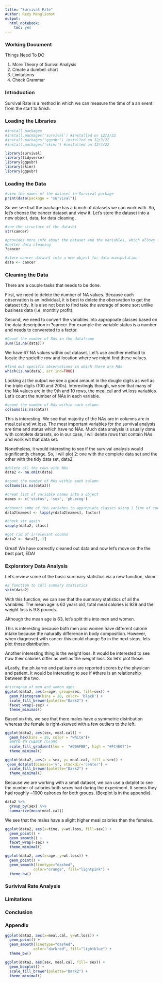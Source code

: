 ```yaml
---
title: "Survival Rate"
Author: Rexy Manglicmot
output: 
  html_notebook: 
    toc: yes
---
```


### Working Document

Things Need To DO:

1. More Theory of Surival Analysis
2. Create a dumbell chart
2. Limitations
3. Check Grammar

### Introduction
Survival Rate is a method in which we can measure the time of a an event from the start to finish. 



### Loading the Libraries
```r
#install packages
#install.packages('survival') #installed on 12/3/22
#install.packages('ggpubr') installed on 12/3/22
#install.packages('skimr') #installed on 12/4/22

library(survival)
library(tidyverse)
library(ggpubr)
library(skimr)
library(ggpubr)
```
### Loading the Data
```r
#view the names of the dataset in Survival package
print(data(package = "survival"))
```
So we see that the package has a bunch of datasets we can work with. So, let's choose the cancer dataset and view it. Let's store the dataset into a new object, data, for data cleaning.

```r
#see the structure of the dataset
str(cancer)
```


```r
#provides more info about the dataset and the variables, which allows for
#better data cleaning
?cancer

#store cancer dataset into a new object for data manipulation
data <- cancer
```

### Cleaning the Data
There are a couple tasks that needs to be done.

First, we need to delete the number of NA values. Because each observation is an individual, it is best to delete the obersvation to get the dataset tidy. It is also not best to find take the average of some sort  unlike business data (i.e. monthly profit).

Second, we need to convert the variables into appropoate classes based on the data description in ?cancer. For example the variable status is a number and needs to convereted to a factor. 

```r
#Count the number of NAs in the dataframe
sum((is.na(data)))
```
We have 67 NA values within out dataset. Let's use another method to locate the speicific row and location where we might find these values.

```r
#find out specific observations in which there are NAs
which(is.na(data), arr.ind=TRUE)
```
Looking at the output we see a good amount in the dougle digits as well as the triple digits (100 and 200s). Interestingly though, we see that many of the NA values are in the 9th and 10 rows, the meal.cal and wt.loss variables. Let's count the number of NAs in each variable.

```r
#count the number of NAs within each column
colSums(is.na(data))
```
This is interesting. We see that majority of the NAs are in columns are in meal.cal and wt.loss. The most important variables for the survival analysis are time and status which have no NAs. Much data analysis is usually done with complete datasets, so in our case, I will delete rows that contain NAs and work wit that data set. 

Nonetheless, it would interesting to see if the survival analysis would significantly change. So, I will plot 2: one with the complete data set and the other with the tidy data set, data2.

```r
#delete all the rows with NAs
data2 <- na.omit(data)

#count the number of NAs within each column
colSums(is.na(data2))
```


```r
#creat list of variable names into a object
names <- c('status', 'sex', 'ph.ecog')
  
#convert some of the variabes to appropiate classes using 1 line of code
data2[names] <- lapply(data2[names], factor)

#check str again
sapply(data2, class)

#get rid of irrelevant coumns
data2 <- data2[,-1]
```
Great! We have correctly cleaned out data and now let's move on the the best part, EDA!

### Exploratory Data Analysis

Let's review some of the basic summary statistics via a new function, skimr. 
```r
#a function to call summary statistics
skim(data2)
```
With this function, we can see that the summary statistics of all the variables. The mean age is 63 years old, total meal calories is 929 and the weight loss is 9.8 pounds. 

Although the mean age is 63, let's split this into men and women.

This is interesting because both men and women have different calorie intake because the naturally difference in body composition. However, when diagnosed with cancer this could change So in the next steps, lets plot those distribution.

Another interesting thing is the weight loss. It would be interested to see how their calories differ as well as the weight loss. So let's plot those. 

#Lastly, the ph.karno and pat.karno are reported scores by the physican and patient. It would be interesting to see if #there is an relationship between the two.




```r
#histogram of men and women ages
ggplot(data2, aes(x=age, group=sex, fill=sex)) +
  geom_histogram(bins = 20, color= 'black') +
  scale_fill_brewer(palette="Dark2") +
  facet_wrap(~sex) +
  theme_minimal()

```
Based on this, we see that there males have a symmetric distribution whereas the female is right-skewed with a few outliers to the left.  

```r
ggplot(data2, aes(sex, meal.cal)) +
  geom_hex(bins = 20, color = "white")+
  #NEED TO CHANGE COLORS
  scale_fill_gradient(low =  "#00AFBB", high = "#FC4E07")+
  theme_minimal()

ggplot(data2, aes(x = sex, y= meal.cal, fill = sex)) +
 geom_dotplot(binaxis='y', stackdir='center') +
  scale_fill_brewer(palette="Dark2") +
  theme_minimal()
```
Because we are working with a small dataset, we can use a dotplot to see the number of calories both sexes had during the experiment. It seems they had roughly ~1000 calrories for both groups. (Boxplot is in the appendix).

```r
data2 %>%
  group_by(sex) %>%
  summarize(mean(meal.cal))
```
We see that the males have a slight higher meal calories than the females. 


```r
ggplot(data2, aes(x=time, y=wt.loss, fill=sex)) +
  geom_point() +
  geom_smooth() +
  facet_wrap(~sex) +
  theme_minimal()
```
```r
ggplot(data2, aes(x=age, y=wt.loss)) +
  geom_point() +
  geom_smooth(linetype="dashed",
             color="orange", fill="lightpink") +
  theme_bw()
```



### Surivival Rate Analysis


### Limitations
### Conclusion
### Appendix

```r
ggplot(data2, aes(x=meal.cal, y=wt.loss)) +
  geom_point() +
  geom_smooth(linetype="dashed",
             color="darkred", fill="lightblue") +
  theme_bw()
```

```r
ggplot(data2, aes(sex, meal.cal, fill= sex)) +
  geom_boxplot() +
  scale_fill_brewer(palette="Dark2") +
  theme_minimal()
```


